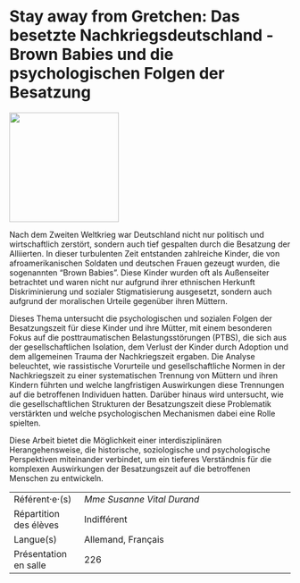 # Stay away from Gretchen: Das besetzte Nachkriegsdeutschland - Brown Babies und die psychologischen Folgen der Besatzung

::: {.center data-latex=""}
![](images/stay-away-from-gretchen-das-besetzte-nachkriegsd.png){height=14em}
:::

Nach dem Zweiten Weltkrieg war Deutschland nicht nur politisch und
wirtschaftlich zerstört, sondern auch tief gespalten durch die Besatzung
der Alliierten. In dieser turbulenten Zeit entstanden zahlreiche Kinder,
die von afroamerikanischen Soldaten und deutschen Frauen gezeugt wurden,
die sogenannten "Brown Babies". Diese Kinder wurden oft als
Außenseiter betrachtet und waren nicht nur aufgrund ihrer ethnischen
Herkunft Diskriminierung und sozialer Stigmatisierung ausgesetzt,
sondern auch aufgrund der moralischen Urteile gegenüber ihren Müttern.

Dieses Thema untersucht die psychologischen und sozialen Folgen der
Besatzungszeit für diese Kinder und ihre Mütter, mit einem besonderen
Fokus auf die posttraumatischen Belastungsstörungen (PTBS), die sich aus
der gesellschaftlichen Isolation, dem Verlust der Kinder durch Adoption
und dem allgemeinen Trauma der Nachkriegszeit ergaben. Die Analyse
beleuchtet, wie rassistische Vorurteile und gesellschaftliche Normen in
der Nachkriegszeit zu einer systematischen Trennung von Müttern und
ihren Kindern führten und welche langfristigen Auswirkungen diese
Trennungen auf die betroffenen Individuen hatten. Darüber hinaus wird
untersucht, wie die gesellschaftlichen Strukturen der Besatzungszeit
diese Problematik verstärkten und welche psychologischen Mechanismen
dabei eine Rolle spielten.

Diese Arbeit bietet die Möglichkeit einer interdisziplinären
Herangehensweise, die historische, soziologische und psychologische
Perspektiven miteinander verbindet, um ein tieferes Verständnis für die
komplexen Auswirkungen der Besatzungszeit auf die betroffenen Menschen
zu entwickeln.

::: {.small data-latex=""}
|                        |                                            |
| :------------- | :----------------------------------------- |
| Référent·e·(s)         | _Mme Susanne Vital Durand_                              |
| Répartition des élèves | Indifférent                                |
| Langue(s)              | Allemand, Français                                |
| Présentation en salle  | 226                                  |
:::